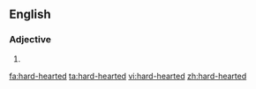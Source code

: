 ==English==

===Adjective===
{{en-adj}}

# {{alternative spelling of|hardhearted}}

[[fa:hard-hearted]]
[[ta:hard-hearted]]
[[vi:hard-hearted]]
[[zh:hard-hearted]]